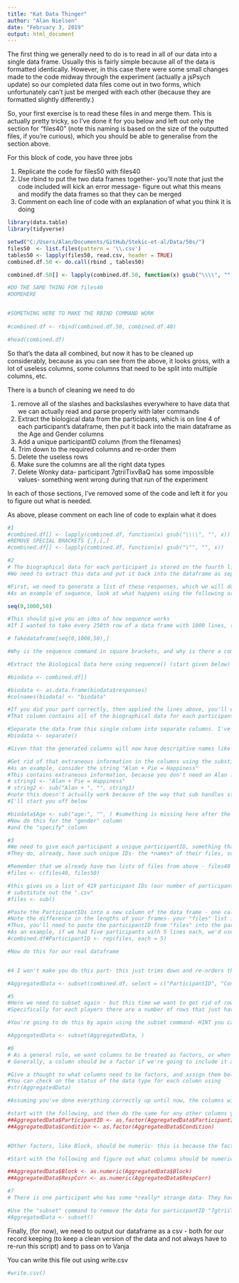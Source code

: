```yaml
---
title: "Kat Data Thinger"
author: "Alan Nielsen"
date: "February 3, 2019"
output: html_document
---
```


The first thing we generally need to do is to read in all of our data into a single data frame. Usually this is fairly simple because all of the data is formatted identically. However, in this case there were some small changes made to the code midway through the experiment (actually a jsPsych update) so our completed data files come out in two forms, which unfortunately can't just be merged with each other (because they are formatted slightly differently.)

So, your first exercise is to read these files in and merge them. This is actually pretty tricky, so I've done it for you below and left out only the section for "files40" (note this naming is based on the size of the outputted files, if you're curious), which you should be able to generalise from the section above.

For this block of code, you have three jobs

1) Replicate the code for files50 with files40
2) Use rbind to put the two data frames together- you'll note that just the code included will kick an error message- figure out what this means and modify the data frames so that they can be merged 
3) Comment on each line of code with an explanation of what you think it is doing

```r
library(data.table)
library(tidyverse)

setwd("C:/Users/Alan/Documents/GitHub/Stekic-et-al/Data/50s/")
files50  <- list.files(pattern = '\\.csv')
tables50 <- lapply(files50, read.csv, header = TRUE)
combined.df.50 <- do.call(rbind , tables50)

combined.df.50[] <- lapply(combined.df.50, function(x) gsub("\\\\", "", x))

#DO THE SAME THING FOR files40
#DOMEHERE


#SOMETHING HERE TO MAKE THE RBIND COMMAND WORK
  
#combined.df <- rbind(combined.df.50, combined.df.40)

#head(combined.df)

```


So that's the data all combined, but now it has to be cleaned up considerably, because as you can see from the above, it looks gross, with a lot of useless columns, some columns that need to be split into multiple columns, etc.

There is a bunch of cleaning we need to do

1) remove all of the slashes and backslashes everywhere to have data that we can actually read and parse properly with later commands
2) Extract the biological data from the participants, which is on line 4 of each participant's dataframe, then put it back into the main dataframe as the Age and Gender columns
3) Add a unique participantID column (from the filenames)
4) Trim down to the required columns and re-order them
5) Delete the useless rows
6) Make sure the columns are all the right data types
7) Delete Wonky data- participant 7gtriiTixvBaQ has some impossible values- something went wrong during that run of the experiment

In each of those sections, I've removed some of the code and left it for you to figure out what is needed.

As above, please comment on each line of code to explain what it does


```r
#1
#combined.df[] <- lapply(combined.df, function(x) gsub("\\\\", "", x)) #Removes \ - How does it do this?
#REMOVE SPECIAL BRACKETS {,},[,]
#combined.df[] <- lapply(combined.df, function(x) gsub("\"", "", x))

#2
# The biographical data for each participant is stored on the fourth line of their chunk of the dataframe in the "responses" column
#We need to extract this data and put it back into the dataframe as separate columns

#First, we need to generate a list of these responses, which we will do with the "sequence" function
#As an example of sequence, look at what happens using the following argument

seq(0,1000,50)

#This should give you an idea of how sequence works
#If I wanted to take every 250th row of a data frame with 1000 lines, the code would be

# fakedataframe[seq(0,1000,50),]   

#Why is the sequence command in square brackets, and why is there a comma after the end of the command? You'll need to understand this to generate the proper syntax to extract the biographical data. You'll also need to know how many lines of data we have for each participant

#Extract the Biological Data here using sequence() (start given below)

#biodata <- combined.df[]

#biodata <- as.data.frame(biodata$responses)
#colnames(biodata) <- "biodata"

#If you did your part correctly, then applied the lines above, you'll end up with a data frame with a single column wit hthe name "biodata".
#That column contains all of the biographical data for each participant in the experiment, but separated by commas, e.g. the first entry is "age:22,gender:f,specify:"

#Separate the data from this single column into separate columns. I've started you below
#biodata <- separate()

#Given that the generated columns will now have descriptive names like "age", we can get rid of the extraneous bits of information- i.e. we don't need the Age column to say "age: 22" inside of it

#Get rid of that extraneous information in the columns using the substitute (sub) command
#As an example, consider the string "Alan + Pie = Happiness"
#This contains extraneous information, because you don't need an Alan for happiness- just pie
# string1 <- "Alan + Pie = Happiness"
# string2 <- sub("Alan + ", "", string1)
#note this doesn't actually work because of the way that sub handles strings- but it should give you an idea of the general syntax
#I'll start you off below

#biodata$Age <- sub("age:", "", ) #something is missing here after the second comma
#Now do this for the "gender" column
#and the "specify" column

#3
#We need to give each participant a unique participantID, something that isn't in the outputted data file
#They do, already, have such unique IDs- the *names* of their files, so we simply need to take a list of the names of files, then assign these as the participantIDs

#Remember that we already have two lists of files from above - files40 and files50- so we just need to stick these lists to each other
#files <- c(files40, files50)

#this gives us a list of 419 participant IDs (our number of participants), which contains a bit of extraneous info-the ".csv" file extension
# substitute out the ".csv"
#files <- sub()

#Paste the ParticipantIDs into a new column of the data frame - one called ParticipantID
#Note the difference in the lengths of your frames- your "files" list is a vector with 419 items, whereas your data frame has a block of lines for each of those 419 participants
#Thus, you'll need to paste the participantID from "files" into the participantID column once for each line of the data frame that belong to that participant
#As an example, if we had five participants with 5 lines each, we'd use
#combined.df#ParticipantID <- rep(files, each = 5)

#Now do this for our real dataframe


#4 I won't make you do this part- this just trims down and re-orders the columns, dropping the useless ones and making sure that the rest have nice names that are transparent

#AggregatedData <- subset(combined.df, select = c("ParticipantID", "Condition", "Subcondition", "Yoking", "TrialNum", "TrialType", "Block", "BlockTrial", "Image", "Label", "Location", "CorrectResponse", "RespKey", "RespCorr", "RT"))

#5
#Here we need to subset again - but this time we want to get rid of rows, rather than columns
#Specifically for each players there are a number of rows that just have internal information in them and aren't actually "trials"- we've extracted the data we need out of these (consent- done previously, and biographical info, done above), so they can just be dropped

#You're going to do this by again using the subset command- HINT you can do this with a single subset command- doublehint you only want valid "trials"

#AggregatedData <- subset(AggregatedData, ) 

#6
# As a general rule, we want columns to be treated as factors, or when they are numeric in a meaningful sense, as numeric
# Generally, a column should be a factor if we're going to include it as a factor in later statistical analysis- so this includes things like "condition", but also thigns like the ParticipantID (which is a random effect in the model)

#Give a thought to what columns need to be factors, and assign them below
#You can check on the status of the data type for each column using
#str(AggregatedData)

#Assuming you've done everything correctly up until now, the columns will all be "chr", which means that the data is just lists of characters- not what we want.

#start with the following, and then do the same for any other columns you think should be factors
##AggregatedData$ParticipantID <- as.factor(AggregatedData$ParticipantID)
##AggregatedData$Condition <- as.factor(AggregatedData$Condition)


#Other factors, like Block, should be numeric- this is because the fact taht they are made up of numbers is actually meaningful- it either gives a natural ordering to the levels of the variable (1 comes before 2), or means that we should consider the size of the differences between the numbers (e.g. response variables)

#Start with the following and figure out what columns should be numeric

##AggregatedData$Block <- as.numeric(AggregatedData$Block)
##AggregatedData$RespCorr <- as.numeric(AggregatedData$RespCorr)

#7
# There is one participant who has some *really* strange data- They have a trialnum 1 for which no data is recorded, so clearly something went wrong with their version of the experiment. To be safe, we'll cut that participant entirely

#Use the "subset" command to remove the data for participantID "7gtriiTixvBaQ"
#AggregatedData <- subset()


```


Finally, (for now), we need to output our dataframe as a csv - both for our record keeping (to keep a clean version of the data and not always have to re-run this script) and to pass on to Vanja

You can write this file out using write.csv

```r

#write.csv()

```





